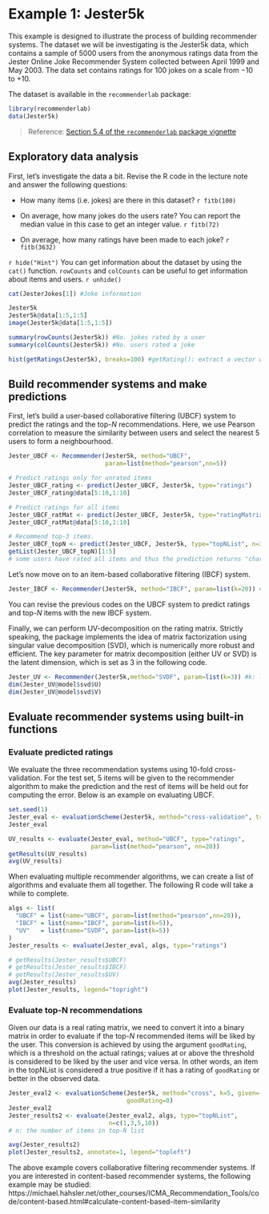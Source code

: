 # Example 1: Jester5k

This example is designed to illustrate the process of building recommender systems. The dataset we will be investigating is the Jester5k data, which contains a sample of 5000 users from the anonymous ratings data from the Jester Online Joke Recommender System collected between April 1999 and May 2003. The data set contains ratings for 100 jokes on a scale from −10 to +10. 

The dataset is available in the `recommenderlab` package:

```r
library(recommenderlab)
data(Jester5k)
```

> Reference: [Section 5.4 of the `recommenderlab` package vignette](https://cran.r-project.org/web/packages/recommenderlab/vignettes/recommenderlab.pdf)

## Exploratory data analysis

First, let's investigate the data a bit. Revise the R code in the lecture note and answer the following questions:

* How many items (i.e. jokes) are there in this dataset? `r fitb(100)`

* On average, how many jokes do the users rate? You can report the median value in this case to get an integer value. `r fitb(72)`

* On average, how many ratings have been made to each joke? `r fitb(3632)`

`r hide("Hint")`
You can get information about the dataset by using the `cat()` function. `rowCounts` and `colCounts` can be useful to get information about items and users. 
`r unhide()`

```r
cat(JesterJokes[1]) #Joke information

Jester5k
Jester5k@data[1:5,1:5]
image(Jester5k@data[1:5,1:5])

summary(rowCounts(Jester5k)) #No. jokes rated by a user
summary(colCounts(Jester5k)) #No. users rated a joke

hist(getRatings(Jester5k), breaks=100) #getRating(): extract a vector with all non-missing ratings from a rating matrix
```

## Build recommender systems and make predictions

First, let's build a user-based collaborative filtering (UBCF) system to predict the ratings and the top-$N$ recommendations. Here, we use Pearson correlation to measure the similarity between users and select the nearest 5 users to form a neighbourhood. 
```r
Jester_UBCF <- Recommender(Jester5k, method="UBCF",
                           param=list(method="pearson",nn=5))

# Predict ratings only for unrated items
Jester_UBCF_rating <- predict(Jester_UBCF, Jester5k, type="ratings")
Jester_UBCF_rating@data[5:10,1:10] 

# Predict ratings for all items 
Jester_UBCF_ratMat <- predict(Jester_UBCF, Jester5k, type="ratingMatrix")
Jester_UBCF_ratMat@data[5:10,1:10] 

# Recommend top-3 items.
Jester_UBCF_topN <- predict(Jester_UBCF, Jester5k, type="topNList", n=3)
getList(Jester_UBCF_topN)[1:5]
# some users have rated all items and thus the prediction returns "character(0)"
```

Let's now move on to an item-based collaborative filtering (IBCF) system.
```r
Jester_IBCF <- Recommender(Jester5k, method="IBCF", param=list(k=20)) #k: no. similar items
```

You can revise the previous codes on the UBCF system to predict ratings and top-$N$ items with the new IBCF system. 

Finally, we can perform UV-decomposition on the rating matrix. Strictly speaking, the package implements the idea of matrix factorization using singular value decomposition (SVD), which is numerically more robust and efficient. The key parameter for matrix decomposition (either UV or SVD) is the latent dimension, which is set as 3 in the following code. 
```r
Jester_UV <- Recommender(Jester5k,method="SVDF", param=list(k=3)) #k: latent dimension
dim(Jester_UV@model$svd$U)
dim(Jester_UV@model$svd$V)
```


## Evaluate recommender systems using built-in functions

### Evaluate predicted ratings

We evaluate the three recommendation systems using 10-fold cross-validation. For the test set, 5 items will be given to the recommender algorithm to make the prediction and the rest of items will be held out for computing the error. Below is an example on evaluating UBCF. 
```r
set.seed(1)
Jester_eval <- evaluationScheme(Jester5k, method="cross-validation", train=10, given=5)
Jester_eval

UV_results <- evaluate(Jester_eval, method="UBCF", type="ratings",
                       param=list(method="pearson", nn=20))
getResults(UV_results)
avg(UV_results)
```

When evaluating multiple recommender algorithms, we can create a list of algorithms and evaluate them all together. The following R code will take a while to complete. 

```r
algs <- list(
  "UBCF" = list(name="UBCF", param=list(method="pearson",nn=20)),
  "IBCF" = list(name="IBCF", param=list(k=5)),
  "UV"   = list(name="SVDF", param=list(k=5))
)
Jester_results <- evaluate(Jester_eval, algs, type="ratings")

# getResults(Jester_results$UBCF)
# getResults(Jester_results$IBCF)
# getResults(Jester_results$UV)
avg(Jester_results)
plot(Jester_results, legend="topright")
```

### Evaluate top-N recommendations

Given our data is a real rating matrix, we need to convert it into a binary matrix in order to evaluate if the top-$N$ recommended items will be liked by the user. This conversion is achieved by using the argument `goodRating`, which is a threshold on the actual ratings; values at or above the threshold is considered to be liked by the user and vice versa. In other words, an item in the topNList is considered a true positive if it has a rating of `goodRating` or better in the observed data.

```r
Jester_eval2 <- evaluationScheme(Jester5k, method="cross", k=5, given=-5,
                                 goodRating=0) 
Jester_eval2
Jester_results2 <- evaluate(Jester_eval2, algs, type="topNList",
                            n=c(1,3,5,10))
# n: the number of items in top-N list

avg(Jester_results2)
plot(Jester_results2, annotate=1, legend="topleft")
```

The above example covers collaborative filtering recommender systems. If you are interested in content-based recommender systems, the following example may be studied: 
https://michael.hahsler.net/other_courses/ICMA_Recommendation_Tools/code/content-based.html#calculate-content-based-item-similarity

